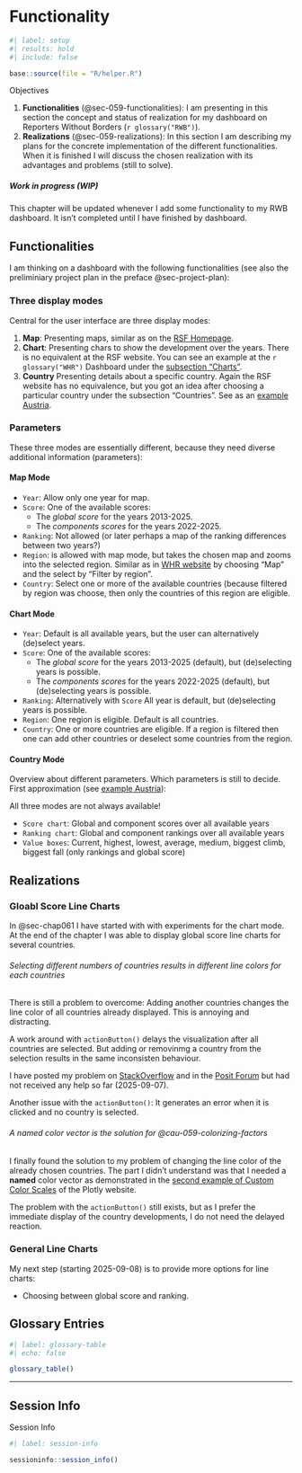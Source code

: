 # Functionality  {#sec-chap059}


```r
#| label: setup
#| results: hold
#| include: false

base::source(file = "R/helper.R")
```

::::: {#obj-chap059}
:::: {.my-objectives}
::: {.my-objectives-header}
Objectives
:::

::: {.my-objectives-container}

1. **Functionalities** (@sec-059-functionalities): I am presenting in this section the concept and status of realization for my dashboard on Reporters Without Borders (`r glossary("RWB")`).
2. **Realizations** (@sec-059-realizations): In this section I am
describing my plans for the concrete implementation of the different functionalities. When it is finished I will discuss the chosen realization with its advantages and problems (still to solve).


::: {.callout-important #imp-059-work-in-progress}
##### Work in progress (WIP)

This chapter will be updated whenever I add some functionality to my RWB dashboard. It isn't completed until I have finished by dashboard.
:::
:::
::::
:::::

## Functionalities {#sec-059-functionalities}

I am thinking on a dashboard with the following functionalities (see also the preliminiary project plan in the preface @sec-project-plan):

### Three display modes

Central for the user interface are three display modes:

1. **Map**: Presenting maps, similar as on the [RSF Homepage](https://rsf.org/en/index).
2. **Chart**: Presenting chars to show the development over the years. There is no equivalent at the RSF website. You can see an example at the `r glossary("WHR")` Dashboard under the [subsection "Charts"](https://data.worldhappiness.report/chart). 
3. **Country** Presenting details about a specific country. Again the RSF website has no equivalence, but you got an idea after choosing a particular country under the subsection "Countries". See as an [example Austria](https://data.worldhappiness.report/country/AUT).

### Parameters

These three modes are essentially different, because they need diverse additional information (parameters):

#### Map Mode

- `Year`: Allow only one year for map.
- `Score`: One of the available scores:    
    - The *global score* for the years 2013-2025.   
    - The *components scores* for the years 2022-2025.   
- `Ranking`: Not allowed (or later perhaps a map of the ranking differences between two years?)
- `Region`: is allowed with map mode, but takes the chosen map and zooms into the selected region. Similar as in [WHR website](https://data.worldhappiness.report/map) by choosing "Map" and the select by "Filter by region".
- `Country`: Select one or more of the available countries (because filtered by region was choose, then only the countries of this region are eligible.

#### Chart Mode

- `Year`: Default is all available years, but the user can alternatively (de)select years.
- `Score`: One of the available scores:    
    - The *global score* for the years 2013-2025 (default), but (de)selecting years is possible.  
    - The *components scores* for the years 2022-2025 (default), but (de)selecting years is possible.
- `Ranking`: Alternatively with `Score` All year is default, but (de)selecting years is possible. 
- `Region`: One region is eligible. Default is all countries.
- `Country`: One or more countries are eligible. If a region is filtered then one can add other countries or deselect some countries from the region.

#### Country Mode

Overview about different parameters. Which parameters is still to decide. First approximation (see [example Austria](https://data.worldhappiness.report/country/AUT)):

All three modes are not always available!

- `Score chart`: Global and component scores over all available years
- `Ranking chart`: Global and component rankings over all available years
- `Value boxes`: Current, highest, lowest, average, medium, biggest climb, biggest fall (only rankings and global score)

## Realizations {#sec-059-realizations}

### Gloabl Score Line Charts

In @sec-chap061 I have started with with experiments for the chart mode. At the end of the chapter I was able to display global score line charts for several countries.

::: {.callout-caution #cau-059-colorizing-factors}
###### Selecting different numbers of countries results in different line colors for each countries

There is still a problem to overcome: Adding another countries changes the line color of all countries already displayed. This is annoying and distracting.

A work around with `actionButton()` delays the visualization after all countries are selected. But adding or removinmg a country from the selection results in the same inconsisten behaviour.

I have posted my problem on [StackOverflow](https://stackoverflow.com/questions/79757537/how-to-control-line-chart-colors-in-plotly-when-lines-are-added-via-shinyselec) and in the [Posit Forum](https://forum.posit.co/t/how-to-control-line-chart-colors-in-plotly-when-lines-are-added-via-shiny-selectinput/206923) but had not received any help so far (2025-09-07).

Another issue with the `actionButton()`: It generates an error when it is clicked and no country is selected.

:::

::: {.callout-important #imp-061-color-vector-solution}
###### A named color vector is the solution for @cau-059-colorizing-factors

I finally found the solution to my problem of changing the line color of the already chosen countries. The part I didn't understand was that I needed a **named** color vector as demonstrated in the [second example of Custom Color Scales](https://plotly.com/r/line-and-scatter/#custom-color-scales) of the Plotly website.

The problem with the `actionButton()` still exists, but as I prefer the immediate display of the country developments, I do not need the delayed reaction.
:::

### General Line Charts

My next step (starting 2025-09-08) is to provide more options for line charts:

- Choosing between global score and ranking.




## Glossary Entries {#unnumbered}

```r
#| label: glossary-table
#| echo: false

glossary_table()
```

------------------------------------------------------------------------

## Session Info {.unnumbered}

::: my-r-code
::: my-r-code-header
Session Info
:::

::: my-r-code-container
```r
#| label: session-info

sessioninfo::session_info()
```
:::
:::

